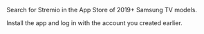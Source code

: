 Search for Stremio in the App Store of 2019+ Samsung TV models. 

Install the app and log in with the account you created earlier.
